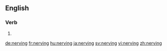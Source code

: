 ==English==

===Verb===
{{head|en|present participle}}

# {{present participle of|nerve|lang=en}}

[[de:nerving]]
[[fr:nerving]]
[[hu:nerving]]
[[ja:nerving]]
[[sv:nerving]]
[[vi:nerving]]
[[zh:nerving]]